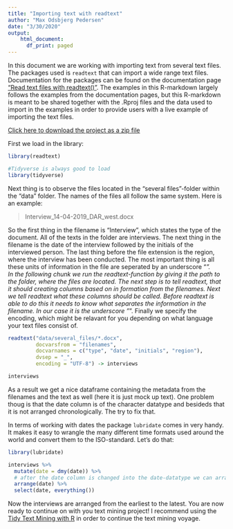 ```yaml
---
title: "Importing text with readtext"
author: "Max Odsbjerg Pedersen"
date: "3/30/2020"
output: 
    html_document:
      df_print: paged
---
```


In this document we are working with importing text from several text files. The packages used is `readtext` that can import a wide range text files. Documentation for the packages can be found on the documentation page ["Read text files with readtext()"](https://cran.r-project.org/web/packages/readtext/vignettes/readtext_vignette.html). The examples in this R-markdown largely follows the examples from the documentation pages, but this R-markdown is meant to be shared together with the .Rproj files and the data used to import in the examples in order to provide users with a live example of importing the text files. 

[Click here to download the project as a zip file](https://hax.odsbjerg.dk/ImportingTextFiles.zip)

First we load in the library:
```r
library(readtext)

#Tidyverse is always good to load
library(tidyverse)
```

Next thing is to observe the files located in the "several files"-folder within the "data" folder. The names of the files all follow the same system. Here is an example: 

>Interview_14-04-2019_DAR_west.docx

So the first thing in the filename is "Interview", which states the type of the document. All of the texts in the folder are interviews. The next thing in the filename is the date of the interview followed by the initials of the interviewed person. The last thing before the file extension is the region, where the interview has been conducted. The most important thing is all these units of information in the file are seperated by an underscore "_".  
In the following chunk we run the readtext-function by giving it the path to the folder, where the files are located. The next step is to tell readtext, that it should creating columns based on in formation from the filenames. Next we tell readtext what these columns should be called. Before readtext is able to do this it needs to know what separates the information in the filename. In our case it is the underscore "_". Finally we specify the encoding, which might be relavant for you depending on what language your text files consist of.  

```r
readtext("data/several_files/*.docx",
         docvarsfrom = "filenames", 
         docvarnames = c("type", "date", "initials", "region"),
         dvsep = "_", 
         encoding = "UTF-8") -> interviews

interviews
```

As a result we get a nice dataframe containing the metadata from the filenames and the text as well (here it is just mock up text). One problem thoug is that the date column is of the character datatype and besideds that it is not arranged chronologically. The try to fix that.  

In terms of working with dates the package `lubridate` comes in very handy. It makes it easy to wrangle the many different time formats used around the world and convert them to the ISO-standard. Let's do that: 

```r
library(lubridate)

interviews %>% 
  mutate(date = dmy(date)) %>% 
  # after the date column is changed into the date-datatype we can arrange the dataset chronologically
  arrange(date) %>%
  select(date, everything())
```
Now the interviews are arranged from the earliest to the latest. You are now ready to continue on with you text mining project! I recommend using the [Tidy Text Mining with R](https://www.tidytextmining.com) in order to continue the text mining voyage. 

